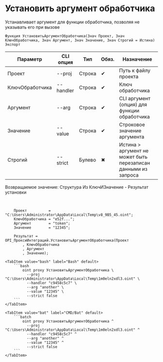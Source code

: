 ﻿---
sidebar_position: 1
---


# Установить аргумент обработчика
 Устанавливает аргумент для функции обработчика, позволяя не указывать его при вызове



`Функция УстановитьАргументОбработчика(Знач Проект, Знач КлючОбработчика, Знач Аргумент, Знач Значение, Знач Строгий = Истина) Экспорт`

  | Параметр | CLI опция | Тип | Обяз. | Назначение |
  |-|-|-|-|-|
  | Проект | --proj | Строка | &#x2714; | Путь к файлу проекта |
  | КлючОбработчика | --handler | Строка | &#x2714; | Ключ обработчика |
  | Аргумент | --arg | Строка | &#x2714; | CLI аргумент (опция) для функции обработчика |
  | Значение | --value | Строка | &#x2714; | Строковое значение аргумента |
  | Строгий | --strict | Булево | &#x2716; | Истина > аргумент не может быть перезаписан данными из запроса |

  
  Возвращаемое значение:   Структура Из КлючИЗначение - Результат установки

<br/>




```bsl title="Пример использования для 1С:Предприятие/OneScript"
    Проект          = "C:\Users\Administrator\AppData\Local\Temp\v8_9B5_45.oint";
    КлючОбработчика = "e52f...";
    Аргумент        = "token";
    Значение        = "12345";

    Результат = OPI_ПроксиИнтеграций.УстановитьАргументОбработчика(Проект
        , КлючОбработчика
        , Аргумент
        , Значение);
```
    

 <Tabs>
  
    <TabItem value="bash" label="Bash" default>
        ```bash
            oint proxy УстановитьАргументОбработчика \
              --proj "C:\Users\Administrator\AppData\Local\Temp\1m0eln2xdl3.oint" \
              --handler "c9458c5c7" \
              --arg "another" \
              --value "12345" \
              --strict false
        ```
    </TabItem>
  
    <TabItem value="bat" label="CMD/Bat" default>
        ```batch
            oint proxy УстановитьАргументОбработчика ^
              --proj "C:\Users\Administrator\AppData\Local\Temp\1m0eln2xdl3.oint" ^
              --handler "c9458c5c7" ^
              --arg "another" ^
              --value "12345" ^
              --strict false
        ```
    </TabItem>
</Tabs>



